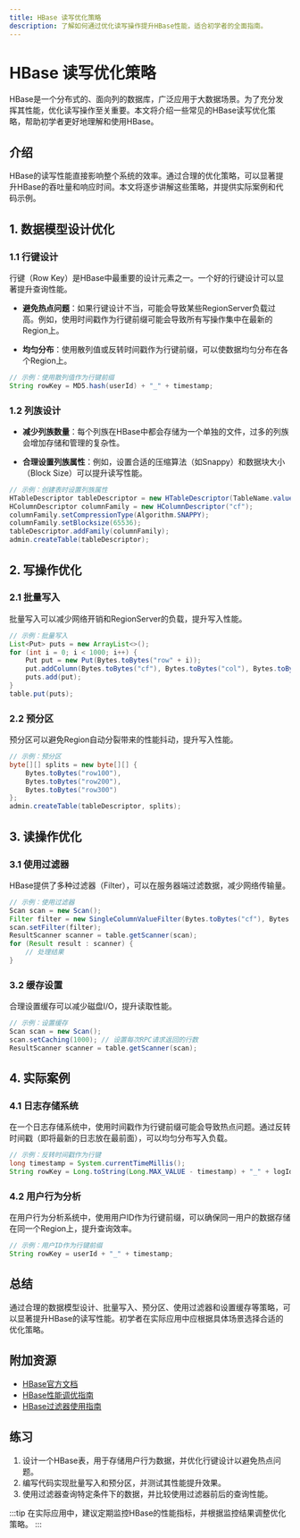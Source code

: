 ```yaml
---
title: HBase 读写优化策略
description: 了解如何通过优化读写操作提升HBase性能，适合初学者的全面指南。
---
```


# HBase 读写优化策略

HBase是一个分布式的、面向列的数据库，广泛应用于大数据场景。为了充分发挥其性能，优化读写操作至关重要。本文将介绍一些常见的HBase读写优化策略，帮助初学者更好地理解和使用HBase。

## 介绍

HBase的读写性能直接影响整个系统的效率。通过合理的优化策略，可以显著提升HBase的吞吐量和响应时间。本文将逐步讲解这些策略，并提供实际案例和代码示例。

## 1. 数据模型设计优化

### 1.1 行键设计

行键（Row Key）是HBase中最重要的设计元素之一。一个好的行键设计可以显著提升查询性能。

- **避免热点问题**：如果行键设计不当，可能会导致某些RegionServer负载过高。例如，使用时间戳作为行键前缀可能会导致所有写操作集中在最新的Region上。
  
- **均匀分布**：使用散列值或反转时间戳作为行键前缀，可以使数据均匀分布在各个Region上。

```java
// 示例：使用散列值作为行键前缀
String rowKey = MD5.hash(userId) + "_" + timestamp;
```

### 1.2 列族设计

- **减少列族数量**：每个列族在HBase中都会存储为一个单独的文件，过多的列族会增加存储和管理的复杂性。
  
- **合理设置列族属性**：例如，设置合适的压缩算法（如Snappy）和数据块大小（Block Size）可以提升读写性能。

```java
// 示例：创建表时设置列族属性
HTableDescriptor tableDescriptor = new HTableDescriptor(TableName.valueOf("myTable"));
HColumnDescriptor columnFamily = new HColumnDescriptor("cf");
columnFamily.setCompressionType(Algorithm.SNAPPY);
columnFamily.setBlocksize(65536);
tableDescriptor.addFamily(columnFamily);
admin.createTable(tableDescriptor);
```

## 2. 写操作优化

### 2.1 批量写入

批量写入可以减少网络开销和RegionServer的负载，提升写入性能。

```java
// 示例：批量写入
List<Put> puts = new ArrayList<>();
for (int i = 0; i < 1000; i++) {
    Put put = new Put(Bytes.toBytes("row" + i));
    put.addColumn(Bytes.toBytes("cf"), Bytes.toBytes("col"), Bytes.toBytes("value" + i));
    puts.add(put);
}
table.put(puts);
```

### 2.2 预分区

预分区可以避免Region自动分裂带来的性能抖动，提升写入性能。

```java
// 示例：预分区
byte[][] splits = new byte[][] {
    Bytes.toBytes("row100"),
    Bytes.toBytes("row200"),
    Bytes.toBytes("row300")
};
admin.createTable(tableDescriptor, splits);
```

## 3. 读操作优化

### 3.1 使用过滤器

HBase提供了多种过滤器（Filter），可以在服务器端过滤数据，减少网络传输量。

```java
// 示例：使用过滤器
Scan scan = new Scan();
Filter filter = new SingleColumnValueFilter(Bytes.toBytes("cf"), Bytes.toBytes("col"), CompareOperator.EQUAL, Bytes.toBytes("value"));
scan.setFilter(filter);
ResultScanner scanner = table.getScanner(scan);
for (Result result : scanner) {
    // 处理结果
}
```

### 3.2 缓存设置

合理设置缓存可以减少磁盘I/O，提升读取性能。

```java
// 示例：设置缓存
Scan scan = new Scan();
scan.setCaching(1000); // 设置每次RPC请求返回的行数
ResultScanner scanner = table.getScanner(scan);
```

## 4. 实际案例

### 4.1 日志存储系统

在一个日志存储系统中，使用时间戳作为行键前缀可能会导致热点问题。通过反转时间戳（即将最新的日志放在最前面），可以均匀分布写入负载。

```java
// 示例：反转时间戳作为行键
long timestamp = System.currentTimeMillis();
String rowKey = Long.toString(Long.MAX_VALUE - timestamp) + "_" + logId;
```

### 4.2 用户行为分析

在用户行为分析系统中，使用用户ID作为行键前缀，可以确保同一用户的数据存储在同一个Region上，提升查询效率。

```java
// 示例：用户ID作为行键前缀
String rowKey = userId + "_" + timestamp;
```

## 总结

通过合理的数据模型设计、批量写入、预分区、使用过滤器和设置缓存等策略，可以显著提升HBase的读写性能。初学者在实际应用中应根据具体场景选择合适的优化策略。

## 附加资源

- [HBase官方文档](https://hbase.apache.org/book.html)
- [HBase性能调优指南](https://hbase.apache.org/book.html#performance)
- [HBase过滤器使用指南](https://hbase.apache.org/book.html#client.filter)

## 练习

1. 设计一个HBase表，用于存储用户行为数据，并优化行键设计以避免热点问题。
2. 编写代码实现批量写入和预分区，并测试其性能提升效果。
3. 使用过滤器查询特定条件下的数据，并比较使用过滤器前后的查询性能。

:::tip
在实际应用中，建议定期监控HBase的性能指标，并根据监控结果调整优化策略。
:::